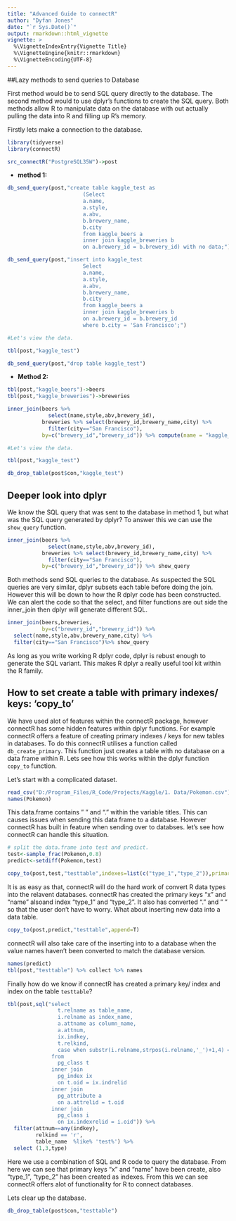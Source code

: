 ```yaml
---
title: "Advanced Guide to connectR"
author: "Dyfan Jones"
date: "`r Sys.Date()`"
output: rmarkdown::html_vignette
vignette: >
  %\VignetteIndexEntry{Vignette Title}
  %\VignetteEngine{knitr::rmarkdown}
  %\VignetteEncoding{UTF-8}
---
```


##Lazy methods to send queries to Database

First method would be to send SQL query directly to the database. The second method would to use dplyr's functions to create the SQL query. Both methods allow R to manipulate data on the database with out actually pulling the data into R and filling up R's memory. 

Firstly lets make a connection to the database.

```r
library(tidyverse)
library(connectR)

src_connectR("PostgreSQL35W")->post
```

- **method 1:**
```r
db_send_query(post,"create table kaggle_test as
                        (Select
                        a.name,
                        a.style,
                        a.abv,
                        b.brewery_name,
                        b.city
                        from kaggle_beers a
                        inner join kaggle_breweries b
                        on a.brewery_id = b.brewery_id) with no data;")

db_send_query(post,"insert into kaggle_test
                        Select
                        a.name,
                        a.style,
                        a.abv,
                        b.brewery_name,
                        b.city
                        from kaggle_beers a
                        inner join kaggle_breweries b
                        on a.brewery_id = b.brewery_id
                        where b.city = 'San Francisco';")

#Let's view the data.

tbl(post,"kaggle_test") 
```

```r
db_send_query(post,"drop table kaggle_test")
```

- **Method 2:**
```r
tbl(post,"kaggle_beers")->beers
tbl(post,"kaggle_breweries")->breweries

inner_join(beers %>% 
             select(name,style,abv,brewery_id),
           breweries %>% select(brewery_id,brewery_name,city) %>%
             filter(city=="San Francisco"),
           by=c("brewery_id","brewery_id")) %>% compute(name = "kaggle_test",temporary=F)

#Let's view the data.

tbl(post,"kaggle_test") 
```

```r
db_drop_table(post$con,"kaggle_test")
```

## Deeper look into dplyr
We know the SQL query that was sent to the database in method 1, but what was the SQL query generated by dplyr? To answer this we can use the `show_query` function.

```r
inner_join(beers %>% 
             select(name,style,abv,brewery_id),
           breweries %>% select(brewery_id,brewery_name,city) %>%
             filter(city=="San Francisco"),
           by=c("brewery_id","brewery_id")) %>% show_query
```

Both methods send SQL queries to the database. As suspected the SQL queries are very similar, dplyr subsets each table before doing the join. However this will be down to how the R dplyr code has been constructed. We can alert the code so that the select, and filter functions are out side the inner_join then dplyr will generate different SQL.
```r
inner_join(beers,breweries,
           by=c("brewery_id","brewery_id")) %>%
  select(name,style,abv,brewery_name,city) %>% 
  filter(city=="San Francisco")%>% show_query
```
As long as you write working R dplyr code, dplyr is rebust enough to generate the SQL variant. This makes R dplyr a really useful tool kit within the R family.

## How to set create a table with primary indexes/ keys: 'copy_to'
We have used alot of features within the connectR package, however connectR has some hidden features within dplyr functions. For example connectR offers a feature of creating primary indexes / keys for new tables in databases. To do this connectR utilises a function called `db_create_primary`. This function just creates a table with no database on a data frame within R. Lets see how this works within the dplyr function `copy_to` function.

Let's start with a complicated dataset.

```r
read_csv("D:/Program_Files/R_Code/Projects/Kaggle/1. Data/Pokemon.csv")-> Pokemon
names(Pokemon)
```
This data.frame contains " " and "." within the variable titles. This can causes issues when sending this data frame to a database. However connectR has built in feature when sending over to databses. let's see how connectR can handle this situation.
```r
# split the data.frame into test and predict.
test<-sample_frac(Pokemon,0.8)
predict<-setdiff(Pokemon,test)

copy_to(post,test,"testtable",indexes=list(c("type_1","type_2")),primary=c("x","name"))
```
It is as easy as that, connectR will do the hard work of convert R data types into the relavent databases. connectR has created the primary keys "x" and "name" alsoand index "type_1" and "type_2". It also has converted "." and " " so that the user don't have to worry. What about inserting new data into a data table.
```r
copy_to(post,predict,"testtable",append=T)

```
connectR will also take care of the inserting into to a database when the value names haven't been converted to match the database version.
```r
names(predict)
tbl(post,"testtable") %>% collect %>% names
```
Finally how do we know if connectR has created a primary key/ index and index on the table `testtable`?
```r
tbl(post,sql("select 
                t.relname as table_name,
                i.relname as index_name,
                a.attname as column_name,
                a.attnum,
                ix.indkey,
                t.relkind,
                case when substr(i.relname,strpos(i.relname,'_')+1,4) = 'pkey' then 'pkey' else 'index' end as type
              from 
                pg_class t
              inner join 
                pg_index ix
                on t.oid = ix.indrelid
              inner join
                pg_attribute a
                on a.attrelid = t.oid
              inner join 
                pg_class i
                on ix.indexrelid = i.oid")) %>% 
  filter(attnum==any(indkey),
         relkind == 'r',
         table_name  %like% 'test%') %>%
  select (1,3,type)
```
Here we use a combination of SQL and R code to query the database. From here we can see that primary keys "x" and "name" have been create, also "type_1", "type_2" has been created as indexes. From this we can see connectR offers alot of functionality for R to connect databases.

Lets clear up the database.
```r
db_drop_table(post$con,"testtable")
```